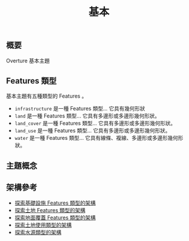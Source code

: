 ﻿---
title: 基本
draft: true
---

## 概要
Overture 基本主題

##  Features 類型
基本主題有五種類型的 Features 。
- `infrastructure` 是一種 Features 類型... 它具有幾何形狀
- `land` 是一種 Features 類型... 它具有多邊形或多邊形幾何形狀。
- `land_cover` 是一種 Features 類型... 它具有多邊形或多邊形幾何形狀。
- `land_use` 是一種 Features 類型... 它具有多邊形或多邊形幾何形狀。
- `water` 是一種 Features 類型... 它具有線條、複線、多邊形或多邊形幾何形狀。

## 主題概念

## 架構參考
- [探索基礎設施 Features 類型的架構](/schema/reference/base/infrastructure)
- [探索土地 Features 類型的架構](/schema/reference/base/land)
- [探索地面覆蓋 Features 類型的架構](/schema/reference/base/land_cover)
- [探索土地使用類型的架構](/schema/reference/base/land_use)
- [探索水源類型的架構](/schema/reference/base/water)
